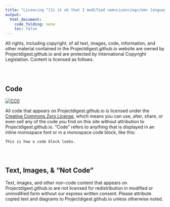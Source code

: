 ```yaml
---
title: "Licencing ^[Is it ok that I modified <em>Licencing</em> language from [here](https://internetingishard.com/legal/licensing/)?]"
output:
  html_document:
    code_folding: none
    toc: false
---
```


All rights, including copyright, of all text, images, code, information, and other material contained in the Projectdigest.github.io website are owned by Projectdigest.github.io and are protected by International Copyright Legislation. Content is licensed as follows.

<div style="padding-top: 2em"></div>
## Code

<p xmlns:dct="http://purl.org/dc/terms/" xmlns:vcard="http://www.w3.org/2001/vcard-rdf/3.0#">
  <a rel="license"
     href="http://creativecommons.org/publicdomain/zero/1.0/">
    <img src="http://i.creativecommons.org/p/zero/1.0/88x31.png" style="border-style: none;" alt="CC0" />
  </a>
</p>


All code that appears on Projectdigest.github.io is licensed under the <a href="http://creativecommons.org/publicdomain/zero/1.0/">Creative Commons Zero License</a>, which means you can use, alter, share, or even sell any of the code you find on this site without attribution to Projectdigest.github.io. “Code” refers to anything that is displayed in an inline monospace font or in a monospace code block, like this:

`This is how a code block looks.`

<div style="padding-top: 2em"></div>
## Text, Images, & “Not Code”

Text, images, and other non-code content that appears on Projectdigest.github.io are not licensed for redistribution in modified or unmodified form without our express written consent. Please attribute copied text and diagrams to Projectdigest.github.io unless otherwise noted.
